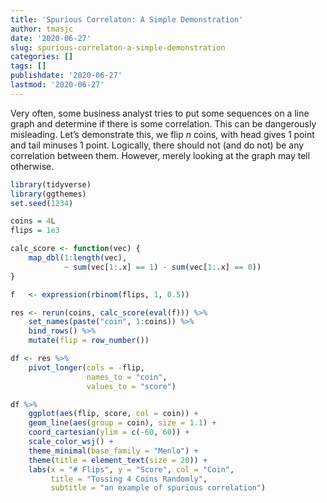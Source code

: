 ```yaml
---
title: 'Spurious Correlaton: A Simple Demonstration'
author: tmasjc
date: '2020-06-27'
slug: spurious-correlaton-a-simple-demonstration
categories: []
tags: []
publishdate: '2020-06-27'
lastmod: '2020-06-27'
---
```


Very often, some business analyst tries to put some sequences on a line graph and determine if there is some correlation. This can be dangerously misleading. 
Let's demonstrate this, we flip $n$ coins, with head gives 1 point and tail minuses 1 point. Logically, there should not (and do not) be any correlation between them. However, merely looking at the graph may tell otherwise.

```r
library(tidyverse)
library(ggthemes)
set.seed(1234)

coins = 4L
flips = 1e3

calc_score <- function(vec) { 
    map_dbl(1:length(vec), 
            ~ sum(vec[1:.x] == 1) - sum(vec[1:.x] == 0))
}

f   <- expression(rbinom(flips, 1, 0.5))

res <- rerun(coins, calc_score(eval(f))) %>% 
    set_names(paste("coin", 1:coins)) %>% 
    bind_rows() %>% 
    mutate(flip = row_number())

df <- res %>%
    pivot_longer(cols = -flip,
                 names_to = "coin",
                 values_to = "score")

df %>% 
    ggplot(aes(flip, score, col = coin)) +
    geom_line(aes(group = coin), size = 1.1) +
    coord_cartesian(ylim = c(-60, 60)) +
    scale_color_wsj() +
    theme_minimal(base_family = "Menlo") +
    theme(title = element_text(size = 20)) +
    labs(x = "# Flips", y = "Score", col = "Coin", 
         title = "Tossing 4 Coins Randomly",
         subtitle = "an example of spurious correlation")
```

